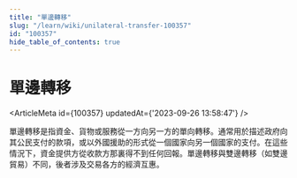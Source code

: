 ```yaml
---
title: "單邊轉移"
slug: "/learn/wiki/unilateral-transfer-100357"
id: "100357"
hide_table_of_contents: true
---
```



# 單邊轉移

<ArticleMeta id={100357} updatedAt={'2023-09-26 13:58:47'} />
<div className='border-solid border-b border-t-0 my-4 border-[var(--ifm-color-gray-300)]' />

單邊轉移是指資金、貨物或服務從一方向另一方的單向轉移。通常用於描述政府向其公民支付的款項，或以外國援助的形式從一個國家向另一個國家的支付。在這些情況下，資金提供方從收款方那裏得不到任何回報。單邊轉移與雙邊轉移（如雙邊貿易）不同，後者涉及交易各方的經濟互惠。
